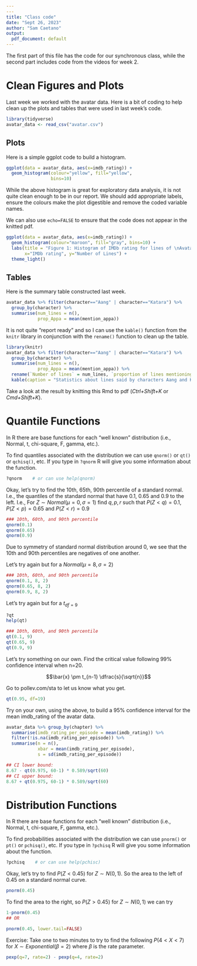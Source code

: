 ```yaml
---
---
title: "Class code"
date: "Sept 26, 2023"
author: "Sam Caetano"
output:
  pdf_document: default
---
```


The first part of this file has the code for our synchronous class, while the second part includes code from the videos for week 2. 

# Clean Figures and Plots

Last week we worked with the avatar data. Here is a bit of coding to help clean up the plots and tables that were used in last week's code.

```r
library(tidyverse)
avatar_data <- read_csv("avatar.csv")
```


## Plots

Here is a simple ggplot code to build a histogram.

```r
ggplot(data = avatar_data, aes(x=imdb_rating)) +
  geom_histogram(colour="yellow", fill="yellow",
                 bins=10)  
```

While the above histogram is great for exploratory data analysis, it is not quite clean enough to be in our report. We should add appropriate labels, ensure the colours make the plot digestible and remove the coded variable names.

We can also use `echo=FALSE` to ensure that the code does not appear in the knitted pdf.
 
```r
ggplot(data = avatar_data, aes(x=imdb_rating)) +
  geom_histogram(colour="maroon", fill="gray", bins=10) +
  labs(title = "Figure 1: Histogram of IMDb rating for lines of \nAvatar the last Airbender TV show", 
       x="IMDb rating", y="Number of Lines") +   
  theme_light()
```


## Tables 

Here is the summary table constructed last week. 

```r
avatar_data %>% filter(character=="Aang" | character=="Katara") %>% 
  group_by(character) %>% 
  summarise(num_lines = n(),
            prop_Appa = mean(mention_appa))
```

It is not quite "report ready" and so I can use the `kable()` function from the `knitr` library in conjunction with the `rename()` function to clean up the table. 

```r

library(knitr)
avatar_data %>% filter(character=="Aang" | character=="Katara") %>% 
  group_by(character) %>% 
  summarise(num_lines = n(),
            prop_Appa = mean(mention_appa)) %>% 
  rename(`Number of lines` = num_lines, `proportion of lines mentioning Appa` = prop_Appa) %>% 
  kable(caption = "Statistics about lines said by characters Aang and Katara")

```

Take a look at the result by knitting this Rmd to pdf (*Ctrl+Shift+K* or *Cmd+Shift+K*).


# Quantile Functions

In R there are base functions for each "well known" distribution (i.e., Normal, t, chi-square, F, gamma, etc.).

To find quantiles associated with the distribution we can use `qnorm()` or `qt()` or `qchisq()`, etc. If you type in `?qnorm` R will give you some information about the function.

```r
?qnorm    # or can use help(qnorm)
```

Okay, let's try to find the 10th, 65th, 90th percentile of a standard normal. I.e., the quantiles of the standard normal that have 0.1, 0.65 and 0.9 to the left. I.e., For $Z \sim Normal(\mu = 0, \sigma=1)$ find $q, p, r$ such that $P(Z<q)=0.1$, $P(Z<p)=0.65$ and $P(Z<r)=0.9$

```r
### 10th, 60th, and 90th percentile
qnorm(0.1)
qnorm(0.65)
qnorm(0.9)
```

Due to symmetry of standard normal distribution around 0, we see that the 10th and 90th percentiles are negatives of one another. 

Let's try again but for a $Normal(\mu=8, \sigma=2)$

```r
### 10th, 60th, and 90th percentile
qnorm(0.1, 8, 2)
qnorm(0.65, 8, 2)
qnorm(0.9, 8, 2)
```

Let's try again but for a $t_{df=9}$

```r
?qt 
help(qt)

### 10th, 60th, and 90th percentile
qt(0.1, 9)
qt(0.65, 9)
qt(0.9, 9)
```

Let's try something on our own. Find the critical value following 99% confidence interval when n=20.

$$\bar{x} \pm t_{n-1} \dfrac{s}{\sqrt{n}}$$

Go to pollev.com/sta to let us know what you get.

```r
qt(0.95, df=19)
```



Try on your own, using the above, to build a 95% confidence interval for the mean imdb_rating of the avatar data. 

```r

avatar_data %>% group_by(chapter) %>% 
  summarise(imdb_rating_per_episode = mean(imdb_rating)) %>% 
  filter(!is.na(imdb_rating_per_episode)) %>% 
  summarise(n = n(),
            xbar = mean(imdb_rating_per_episode),
            s = sd(imdb_rating_per_episode))

## CI lower bound:
8.67 - qt(0.975, 60-1) * 0.589/sqrt(60)
## CI upper bound:
8.67 + qt(0.975, 60-1) * 0.589/sqrt(60)

```


# Distribution Functions

In R there are base functions for each "well known" distribution (i.e., Normal, t, chi-square, F, gamma, etc.).

To find probabilities associated with the distribution we can use `pnorm()` or `pt()` or `pchisq()`, etc. If you type in `?pchisq` R will give you some information about the function.

```r
?pchisq    # or can use help(pchisc)
```

Okay, let's try to find $P(Z < 0.45)$ for $Z \sim N(0,1)$. So the area to the left of 0.45 on a standard normal curve.

```r
pnorm(0.45)
```

To find the area to the right, so $P(Z > 0.45)$ for $Z \sim N(0,1)$ we can try

```r
1-pnorm(0.45)
## OR

pnorm(0.45, lower.tail=FALSE)
```


Exercise: Take one to two minutes to try to find the following $P(4<X<7)$ for $X\sim Exponential(\beta = 2)$ where $\beta$ is the rate parameter. 

```r
pexp(q=7, rate=2) - pexp(q=4, rate=2)
```








